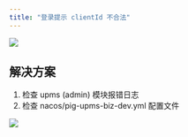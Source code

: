 ```yaml
---
title: "登录提示 clientId 不合法"
---
```


![](https://cdn.nlark.com/yuque/0/2022/png/283679/1663059509999-578396a5-d536-4c29-9969-a76ee40cc877.png)

## 解决方案

1. 检查 upms (admin) 模块报错日志
2. 检查 nacos/pig-upms-biz-dev.yml 配置文件

![](https://cdn.nlark.com/yuque/0/2022/png/283679/1663059680544-54915e79-3d1d-4909-ab0e-8870617a225c.png)

